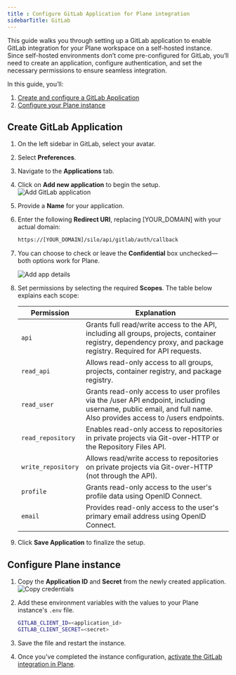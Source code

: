 ```yaml
---
title : Configure GitLab Application for Plane integration
sidebarTitle: GitLab
---
```


This guide walks you through setting up a GitLab application to enable GitLab integration for your Plane workspace on a self-hosted instance. Since self-hosted environments don’t come pre-configured for GitLab, you’ll need to create an application, configure authentication, and set the necessary permissions to ensure seamless integration.

In this guide, you’ll:

1. [Create and configure a GitLab Application](/self-hosting/govern/integrations/gitlab#create-a-gitlab-application)
2. [Configure your Plane instance](/self-hosting/govern/integrations/gitlab#configure-plane-instance)

## Create GitLab Application

1. On the left sidebar in GitLab, select your avatar.

2. Select **Preferences**.

3. Navigate to the **Applications** tab.

4. Click on **Add new application** to begin the setup.
    ![Add GitLab application](/images/integrations/gitlab/add-gitlab-application.webp)

5. Provide a **Name** for your application.

6. Enter the following **Redirect URI**, replacing [YOUR_DOMAIN] with your actual domain:
    ```bash
    https://[YOUR_DOMAIN]/silo/api/gitlab/auth/callback
    ```
7. You can choose to check or leave the **Confidential** box unchecked—both options work for Plane.

    ![Add app details](/images/integrations/gitlab/add-app-details.webp)

8. Set permissions by selecting the required **Scopes**. The table below explains each scope:

    |Permission|Explanation|
    |----------|-----------|
    |`api`|Grants full read/write access to the API, including all groups, projects, container registry, dependency proxy, and package registry. Required for API requests.|
    |`read_api`|Allows read-only access to all groups, projects, container registry, and package registry.|
    |`read_user`|Grants read-only access to user profiles via the /user API endpoint, including username, public email, and full name. Also provides access to /users endpoints.|
    |`read_repository`|Enables read-only access to repositories in private projects via Git-over-HTTP or the Repository Files API.|
    |`write_repository`|Allows read/write access to repositories on private projects via Git-over-HTTP (not through the API).|
    |`profile`|Grants read-only access to the user's profile data using OpenID Connect.|
    |`email`|Provides read-only access to the user's primary email address using OpenID Connect.|

9. Click **Save Application** to finalize the setup.

## Configure Plane instance

1. Copy the **Application ID** and **Secret** from the newly created application.
    ![Copy credentials](/images/integrations/gitlab/copy-credentials.webp)

2. Add these environment variables with the values to your Plane instance's `.env` file. 

    ```bash
    GITLAB_CLIENT_ID=<application_id>
    GITLAB_CLIENT_SECRET=<secret>
    ```
3. Save the file and restart the instance. 

4. Once you've completed the instance configuration, [activate the GitLab integration in Plane](https://docs.plane.so/integrations/gitlab).
